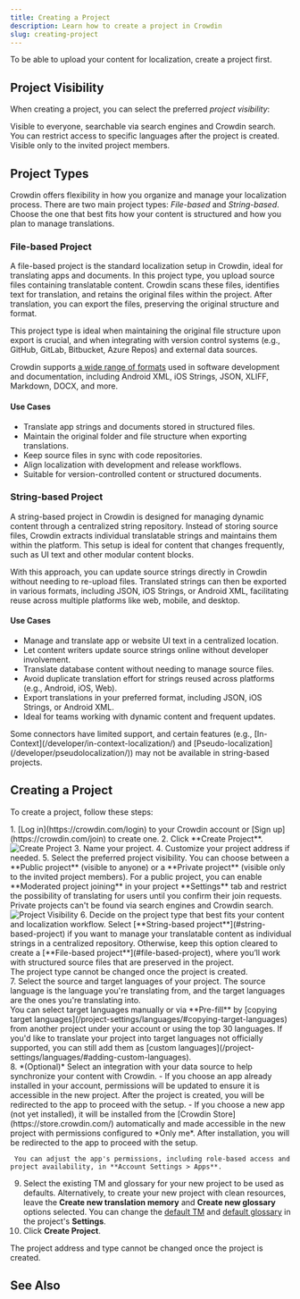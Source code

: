 ```yaml
---
title: Creating a Project
description: Learn how to create a project in Crowdin
slug: creating-project
---
```



To be able to upload your content for localization, create a project first.

## Project Visibility

When creating a project, you can select the preferred *project visibility*:

<CardGrid>
  <Card title="Public project" icon="magnifier">
    Visible to everyone, searchable via search engines and Crowdin search.
    You can restrict access to specific languages after the project is created.
  </Card>
  <Card title="Private project" icon="seti:lock">
    Visible only to the invited project members.
  </Card>
</CardGrid>

## Project Types

Crowdin offers flexibility in how you organize and manage your localization process. There are two main project types: *File-based* and *String-based*. Choose the one that best fits how your content is structured and how you plan to manage translations.

### <Icon name="mdi:file-document" class="inline-icon" />File-based Project

A file-based project is the standard localization setup in Crowdin, ideal for translating apps and documents. In this project type, you upload source files containing translatable content. Crowdin scans these files, identifies text for translation, and retains the original files within the project. After translation, you can export the files, preserving the original structure and format.

This project type is ideal when maintaining the original file structure upon export is crucial, and when integrating with version control systems (e.g., GitHub, GitLab, Bitbucket, Azure Repos) and external data sources.

Crowdin supports [a wide range of formats](/supported-formats/) used in software development and documentation, including Android XML, iOS Strings, JSON, XLIFF, Markdown, DOCX, and more.

#### Use Cases

* Translate app strings and documents stored in structured files.
* Maintain the original folder and file structure when exporting translations.
* Keep source files in sync with code repositories.
* Align localization with development and release workflows.
* Suitable for version-controlled content or structured documents.

### <Icon name="mdi:format-list-bulleted" class="inline-icon" />String-based Project

A string-based project in Crowdin is designed for managing dynamic content through a centralized string repository. Instead of storing source files, Crowdin extracts individual translatable strings and maintains them within the platform. This setup is ideal for content that changes frequently, such as UI text and other modular content blocks.

With this approach, you can update source strings directly in Crowdin without needing to re-upload files. Translated strings can then be exported in various formats, including JSON, iOS Strings, or Android XML, facilitating reuse across multiple platforms like web, mobile, and desktop.

#### Use Cases

* Manage and translate app or website UI text in a centralized location.
* Let content writers update source strings online without developer involvement.
* Translate database content without needing to manage source files.
* Avoid duplicate translation effort for strings reused across platforms (e.g., Android, iOS, Web).
* Export translations in your preferred format, including JSON, iOS Strings, or Android XML.
* Ideal for teams working with dynamic content and frequent updates.

<Aside type="caution" title="Limitations">
  Some connectors have limited support, and certain features (e.g., [In-Context](/developer/in-context-localization/) and [Pseudo-localization](/developer/pseudolocalization/)) may not be available in string-based projects.
</Aside>

## Creating a Project

To create a project, follow these steps:

<Steps>
  1. [Log in](https://crowdin.com/login) to your Crowdin account or [Sign up](https://crowdin.com/join) to create one.
  2. Click **Create Project**. <Image src={createProject} alt="Create Project" />
  3. Name your project.
  4. Customize your project address if needed.
  5. Select the preferred project visibility. You can choose between a **Public project** (visible to anyone) or a **Private project** (visible only to the invited project members). For a public project, you can enable **Moderated project joining** in your project **Settings** tab and restrict the possibility of translating for users until you confirm their join requests. Private projects can't be found via search engines and Crowdin search. <Image src={projectVisibility} alt="Project Visibility" />
  6. Decide on the project type that best fits your content and localization workflow. Select [**String-based project**](#string-based-project) if you want to manage your translatable content as individual strings in a centralized repository. Otherwise, keep this option cleared to create a [**File-based project**](#file-based-project), where you’ll work with structured source files that are preserved in the project. <Aside type="caution">The project type cannot be changed once the project is created.</Aside>
  7. Select the source and target languages of your project. The source language is the language you're translating from, and the target languages are the ones you're translating into.
     <Aside type="tip">You can select target languages manually or via **Pre-fill** by [copying target languages](/project-settings/languages/#copying-target-languages) from another project under your account or using the top 30 languages. If you'd like to translate your project into target languages not officially supported, you can still add them as [custom languages](/project-settings/languages/#adding-custom-languages).</Aside>
  8. *(Optional)* Select an integration with your data source to help synchronize your content with Crowdin.
     - If you choose an app already installed in your account, permissions will be updated to ensure it is accessible in the new project. After the project is created, you will be redirected to the app to proceed with the setup.
     - If you choose a new app (not yet installed), it will be installed from the [Crowdin Store](https://store.crowdin.com/) automatically and made accessible in the new project with permissions configured to *Only me*. After installation, you will be redirected to the app to proceed with the setup.

     You can adjust the app's permissions, including role-based access and project availability, in **Account Settings > Apps**.
  9. Select the existing TM and glossary for your new project to be used as defaults. Alternatively, to create your new project with clean resources, leave the **Create new translation memory** and **Create new glossary** options selected. You can change the [default TM](/project-settings/translation-memories/#changing-default-tm) and [default glossary](/project-settings/glossaries/#changing-default-glossary) in the project's **Settings**.
  9. Click **Create Project**.
</Steps>

<Aside type="caution">
  The project address and type cannot be changed once the project is created.
</Aside>

## See Also

<CardGrid>
  <LinkCard
    title="Uploading Source Files"
    description="Learn how to upload source files to your project for translation"
    href="/uploading-files/"
  />
  <LinkCard
    title="Uploading Existing Translations"
    description="Learn how to upload existing translations to your project"
    href="/uploading-translations/"
  />
  <LinkCard
    title="Project Settings"
    description="Configure project settings according to your needs"
    href="/project-settings/"
  />
  <LinkCard
    title="Inviting People to Project"
    description="Learn how to invite people to your project"
    href="/inviting-people/"
  />
</CardGrid>
